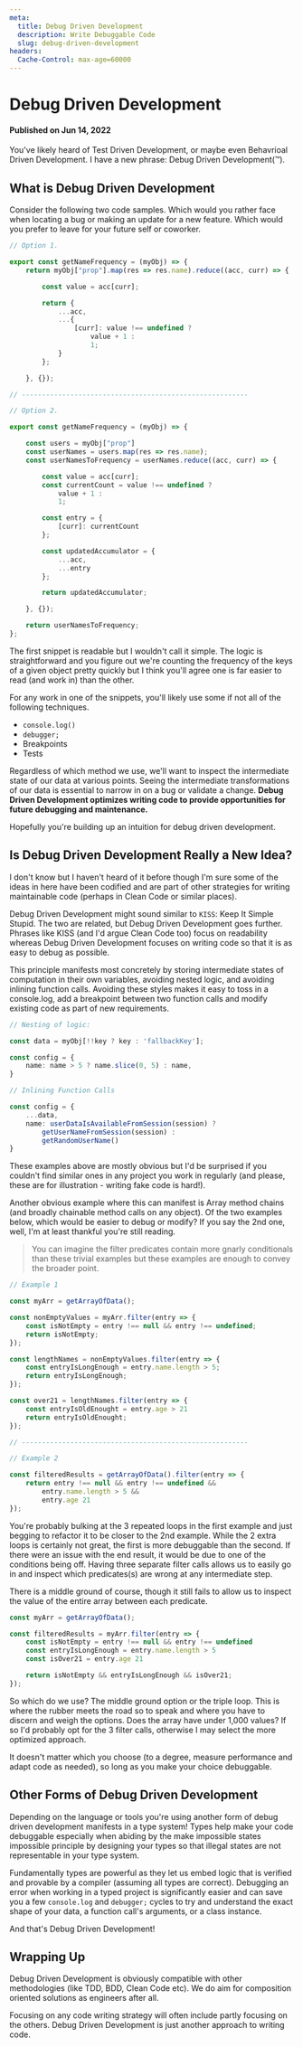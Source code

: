 ```yaml
---
meta:
  title: Debug Driven Development
  description: Write Debuggable Code
  slug: debug-driven-development
headers:
  Cache-Control: max-age=60000
---
```



# Debug Driven Development
#### Published on Jun 14, 2022

You've likely heard of Test Driven Development, or maybe even Behavrioal Driven
Development. I have a new phrase: Debug Driven Development(™).

## What is Debug Driven Development

Consider the following two code samples. Which would you rather face when
locating a bug or making an update for a new feature. Which would you prefer to
leave for your future self or coworker.

```ts
// Option 1.

export const getNameFrequency = (myObj) => {
    return myObj["prop"].map(res => res.name).reduce((acc, curr) => {

        const value = acc[curr];

        return {
            ...acc,
            ...{
                [curr]: value !== undefined ?
                    value + 1 :
                    1;
            }
        };

    }, {});

// --------------------------------------------------------

// Option 2.

export const getNameFrequency = (myObj) => {

    const users = myObj["prop"]
    const userNames = users.map(res => res.name);
    const userNamesToFrequency = userNames.reduce((acc, curr) => {

        const value = acc[curr];
        const currentCount = value !== undefined ?
            value + 1 :
            1;

        const entry = {
            [curr]: currentCount
        };

        const updatedAccumulator = {
            ...acc,
            ...entry
        };

        return updatedAccumulator;

    }, {});

    return userNamesToFrequency;
};
```
The first snippet is readable but I wouldn't call it simple. The logic is
straightforward and you figure out we're counting the frequency of the keys of a
given object pretty quickly but I think you'll agree one is far easier to read
(and work in) than the other.

For any work in one of the snippets, you'll likely use some if not all of the
following techniques.

* `console.log()`
* `debugger;`
* Breakpoints
* Tests

Regardless of which method we use, we'll want to inspect the intermediate state
of our data at various points. Seeing the intermediate transformations of our
data is essential to narrow in on a bug or validate a change. **Debug Driven
Development optimizes writing code to provide opportunities for future
debugging and maintenance.**

Hopefully you're building up an intuition for debug driven development.

## Is Debug Driven Development Really a New Idea?

I don't know but I haven't heard of it before though I'm sure some of the ideas
in here have been codified and are part of other strategies for writing
maintainable code (perhaps in Clean Code or similar places).

Debug Driven Development might sound similar to `KISS`: Keep It Simple Stupid.
The two are related, but Debug Driven Development goes further. Phrases like
KISS (and I'd argue Clean Code too) focus on readability whereas Debug Driven
Development focuses on writing code so that it is as easy to debug as possible.

This principle manifests most concretely by storing intermediate states of
computation in their own variables, avoiding nested logic, and avoiding inlining
function calls. Avoiding these styles makes it easy to toss in a console.log,
add a breakpoint between two function calls and modify existing code as part of
new requirements.

```ts
// Nesting of logic:

const data = myObj[!!key ? key : 'fallbackKey'];

const config = {
	name: name > 5 ? name.slice(0, 5) : name,
}

// Inlining Function Calls

const config = {
	...data,
	name: userDataIsAvailableFromSession(session) ?
		getUserNameFromSession(session) :
		getRandomUserName()
}
```
These examples above are mostly obvious but I'd be surprised if you couldn't
find similar ones in any project you work in regularly (and please, these are
for illustration - writing fake code is hard!).

Another obvious example where this can manifest is Array method chains (and
broadly chainable method calls on any object). Of the two examples below, which
would be easier to debug or modify? If you say the 2nd one, well, I'm at least
thankful you're still reading.

> You can imagine the filter predicates contain more gnarly conditionals than
> these trivial examples but these examples are enough to convey the broader
> point.

```ts
// Example 1

const myArr = getArrayOfData();

const nonEmptyValues = myArr.filter(entry => {
	const isNotEmpty = entry !== null && entry !== undefined;
	return isNotEmpty;
});

const lengthNames = nonEmptyValues.filter(entry => {
	const entryIsLongEnough = entry.name.length > 5;
	return entryIsLongEnough;
});

const over21 = lengthNames.filter(entry => {
	const entryIsOldEnought = entry.age > 21
	return entryIsOldEnought;
});

// --------------------------------------------------------

// Example 2

const filteredResults = getArrayOfData().filter(entry => {
    return entry !== null && entry !== undefined &&
		entry.name.length > 5 &&
		entry.age 21
});
```

You're probably bulking at the 3 repeated loops in the first example and just
begging to refactor it to be closer to the 2nd example. While the 2 extra loops
is certainly not great, the first is more debuggable than the second. If there
were an issue with the end result, it would be due to one of the conditions
being off. Having three separate filter calls allows us to easily go in and
inspect which predicates(s) are wrong at any intermediate step.

There is a middle ground of course, though it still fails to allow us to inspect
the value of the entire array between each predicate.

```ts
const myArr = getArrayOfData();

const filteredResults = myArr.filter(entry => {
    const isNotEmpty = entry !== null && entry !== undefined
    const entryIsLongEnough = entry.name.length > 5
    const isOver21 = entry.age 21

    return isNotEmpty && entryIsLongEnough && isOver21;
});
```

So which do we use? The middle ground option or the triple loop. This is where
the rubber meets the road so to speak and where you have to discern and weigh
the options. Does the array have under 1,000 values? If so I'd probably opt for
the 3 filter calls, otherwise I may select the more optimized approach.

It doesn't matter which you choose (to a degree, measure performance and adapt
code as needed), so long as you make your choice debuggable.

## Other Forms of Debug Driven Development

Depending on the language or tools you're using another form of debug driven
development manifests in a type system! Types help make your code debuggable
especially when abiding by the make impossible states impossible principle by
designing your types so that illegal states are not representable in your
type system.

Fundamentally types are powerful as they let us embed logic that is verified and
provable by a compiler (assuming all types are correct). Debugging an error when
working in a typed project is significantly easier and can save you a few
`console.log` and `debugger;` cycles to try and understand the exact shape of
your data, a function call's arguments, or a class instance.

And that's Debug Driven Development!

## Wrapping Up

Debug Driven Development is obviously compatible with other methodologies (like
TDD, BDD, Clean Code etc). We do aim for composition oriented solutions as
engineers after all.

Focusing on any code writing strategy will often include partly focusing on the
others. Debug Driven Development is just another approach to writing code.
